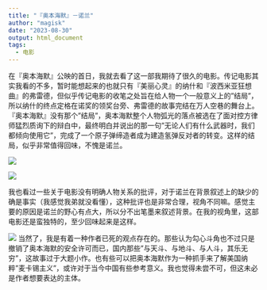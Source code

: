 ```yaml
---
title: "『奥本海默』－诺兰"
author: "magisk"
date: "2023-08-30"
output: html_document
tags: 
  - 电影
---
```


<!--more-->

在『奥本海默』公映的首日，我就去看了这一部我期待了很久的电影。传记电影其实我看的不多，暂时能想起来的也就只有『美丽心灵』的纳什和『波西米亚狂想曲』的弗雷德，但似乎传记电影的收笔之处旨在给人物一个一般意义上的"结局"，所以纳什的终点定格在诺奖的领奖台旁、弗雷德的故事完结在万人空巷的舞台上。『奥本海默』没有那个"结局"，奥本海默整个人物弧光的落点被选在了面对控方律师猛烈质询下的辩白中，最终明白并说出的那一句"无论人们有什么武器时，我们都倾向使用它"，完成了一个原子弹缔造者成为建造氢弹反对者的转变。这样的结局，似乎非常值得回味，不愧是诺兰。

![](/images/Oppenheimer/photo_6303323471836461337_y.jpg)

![](/images/Oppenheimer/photo_6303323471836461338_y.jpg)

我也看过一些关于电影没有明确人物关系的批评，对于诺兰在背景叙述上的缺少的确是事实（我感觉我弟就没看懂），这种批评也是非常合理，视角不同嘛。感觉主要的原因是诺兰的野心有点大，所以分不出笔墨来叙述背景。在我的视角里，这部电影还是蛮独特的，至少回味起来是这样。

![](/images/Oppenheimer/photo_6303323471836461340_y.jpg)
当然了，我是有着一种作者已死的观点存在的。那些认为勾心斗角也不过只是撤销了奥本海默的安全许可而已，国内那些"与天斗、与地斗、与人斗，其乐无穷"，这故事过于大题小作。也有些可以把奥本海默作为一种抓手来了解美国纳粹"麦卡锡主义"，或许对于当今中国有些参考意义。我也觉得未尝不可，但这未必是作者想要表达的主体。